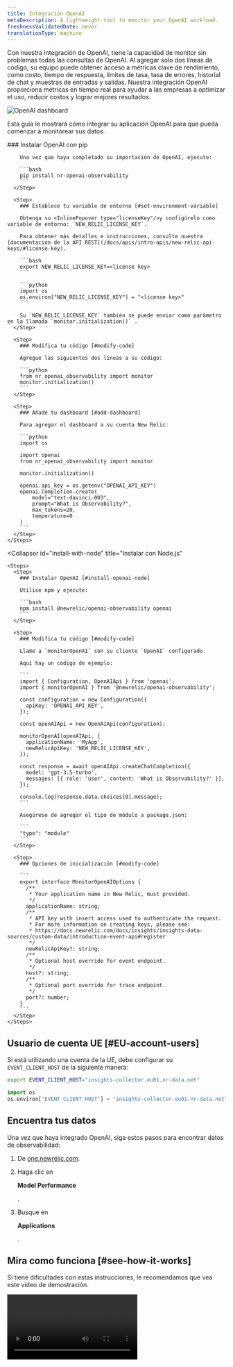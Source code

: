```yaml
---
title: Integración OpenAI
metaDescription: A lightweight tool to monitor your OpenAI workload.
freshnessValidatedDate: never
translationType: machine
---
```



Con nuestra integración de OpenAI, tiene la capacidad de monitor sin problemas todas las consultas de OpenAI. Al agregar solo dos líneas de código, su equipo puede obtener acceso a métricas clave de rendimiento, como costo, tiempo de respuesta, límites de tasa, tasa de errores, historial de chat y muestras de entradas y salidas. Nuestra integración OpenAI proporciona métricas en tiempo real para ayudar a las empresas a optimizar el uso, reducir costos y lograr mejores resultados.

<img
  title="OpenAI dashboard"
  alt="OpenAI dashboard"
  src={modelperformancemonitoringOpenAIDashboard1}
/>

Esta guía le mostrará cómo integrar su aplicación OpenAI para que pueda comenzar a monitorear sus datos.

<CollapserGroup>
  <Collapser
    id="install-with-python"
    title="Instalar para la aplicación Python"
  >
    <Steps>
      <Step>
        ### Instalar OpenAI con pip

        Una vez que haya completado su importación de OpenAI, ejecute:

        ```bash
        pip install nr-openai-observability
        ```
      </Step>

      <Step>
        ### Establece tu variable de entorno [#set-environment-variable]

        Obtenga su <InlinePopover type="licenseKey"/>y configúrelo como variable de entorno: `NEW_RELIC_LICENSE_KEY`.

        Para obtener más detalles e instrucciones, consulte nuestra [documentación de la API REST](/docs/apis/intro-apis/new-relic-api-keys/#license-key).

        ```bash
        export NEW_RELIC_LICENSE_KEY=<license key>
        ```

        ```python
        import os
        os.environ["NEW_RELIC_LICENSE_KEY"] = "<license key>"
        ```

        Su `NEW_RELIC_LICENSE_KEY` también se puede enviar como parámetro en la llamada `monitor.initialization()` .
      </Step>

      <Step>
        ### Modifica tu código [#modify-code]

        Agregue las siguientes dos líneas a su código:

        ```python
        from nr_openai_observability import monitor
        monitor.initialization()
        ```
      </Step>

      <Step>
        ### Añade tu dashboard [#add-dashboard]

        Para agregar el dashboard a su cuenta New Relic:

        ```python
        import os

        import openai
        from nr_openai_observability import monitor

        monitor.initialization()

        openai.api_key = os.getenv("OPENAI_API_KEY")
        openai.Completion.create(
            model="text-davinci-003",
            prompt="What is Observability?",
            max_tokens=20,
            temperature=0 
        )
        ```
      </Step>
    </Steps>
  </Collapser>

  <Collapser
    id="install-with-node"
    title="Instalar con Node.js"
  >
    <Steps>
      <Step>
        ### Instalar OpenAI [#install-openai-node]

        Utilice npm y ejecute:

        ```bash
        npm install @newrelic/openai-observability openai
        ```
      </Step>

      <Step>
        ### Modifica tu código [#modify-code]

        Llame a `monitorOpenAI` con su cliente `OpenAI` configurado.

        Aquí hay un código de ejemplo:

        ```
        import { Configuration, OpenAIApi } from 'openai';
        import { monitorOpenAI } from '@newrelic/openai-observability';

        const configuration = new Configuration({
          apiKey: 'OPENAI_API_KEY',
        });

        const openAIApi = new OpenAIApi(configuration);

        monitorOpenAI(openAIApi, {
          applicationName: 'MyApp',
          newRelicApiKey: 'NEW_RELIC_LICENSE_KEY',
        });

        const response = await openAIApi.createChatCompletion({
          model: 'gpt-3.5-turbo',
          messages: [{ role: 'user', content: 'What is Observability?' }],
        });

        console.log(response.data.choices[0].message);
        ```

        Asegúrese de agregar el tipo de módulo a package.json:

        ```
        "type": "module"
        ```
      </Step>

      <Step>
        ### Opciones de inicialización [#modify-code]

        ```
        export interface MonitorOpenAIOptions {
          /**
           * Your application name in New Relic, must provided.
           */
          applicationName: string;
          /**
           * API key with insert access used to authenticate the request.
           * For more information on creating keys, please see:
           * https://docs.newrelic.com/docs/insights/insights-data-sources/custom-data/introduction-event-api#register
           */
          newRelicApiKey?: string;
          /**
           * Optional host override for event endpoint.
           */
          host?: string;
          /**
           * Optional port override for trace endpoint.
           */
          port?: number;
        }
        ```
      </Step>
    </Steps>
  </Collapser>
</CollapserGroup>

## Usuario de cuenta UE [#EU-account-users]

Si está utilizando una cuenta de la UE, debe configurar su `EVENT_CLIENT_HOST` de la siguiente manera:

```bash
export EVENT_CLIENT_HOST="insights-collector.eu01.nr-data.net"
```

```python
import os
os.environ["EVENT_CLIENT_HOST"] = "insights-collector.eu01.nr-data.net"
```

## Encuentra tus datos

Una vez que haya integrado OpenAI, siga estos pasos para encontrar datos de observabilidad:

1. De [one.newrelic.com](https://one.newrelic.com).

2. Haga clic en

   <DoNotTranslate>**Model Performance**</DoNotTranslate>

   .

3. Busque en

   <DoNotTranslate>**Applications**</DoNotTranslate>

   .

## Mira como funciona [#see-how-it-works]

Si tiene dificultades con estas instrucciones, le recomendamos que vea este vídeo de demostración.

<Video
  type="wistia"
  id="dz28h83owk"
/>